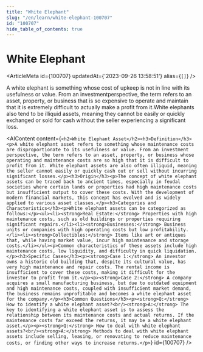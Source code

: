 ```yaml
---
title: "White Elephant"
slug: "/en/learn/white-elephant-100707"
id: "100707"
hide_table_of_contents: true
---
```



# White Elephant

<ArticleMeta id={100707} updatedAt={'2023-09-26 13:58:51'} alias={`[]`} />
<div className='border-solid border-b border-t-0 my-4 border-[var(--ifm-color-gray-300)]' />

A white elephant is something whose cost of upkeep is not in line with its usefulness or value. From an investmentperspective, the term refers to an asset, property, or business that is so expensive to operate and maintain that it is extremely difficult to actually make a profit from it.White elephants also tend to be illiquid assets, meaning they cannot be easily or quickly exchanged or sold for cash without the seller experiencing a significant loss.

<AIContent content={`<h2>White Elephant Asset</h2><h3>Definition</h3><p>A white elephant asset refers to something whose maintenance costs are disproportionate to its usefulness or value. From an investment perspective, the term refers to an asset, property, or business whose operating and maintenance costs are so high that it is difficult to profit from it. White elephant assets are also often illiquid, meaning the seller cannot easily or quickly cash out or sell without incurring significant losses.</p><h3>Origin</h3><p>The concept of white elephant assets can be traced back to ancient times, especially in feudal societies where certain lands or properties had high maintenance costs but insufficient output to cover these costs. With the development of modern financial markets, this concept has evolved and is widely applied to various asset classes.</p><h3>Categories and Characteristics</h3><p>White elephant assets can be categorized as follows:</p><ul><li><strong>Real Estate:</strong> Properties with high maintenance costs, such as old buildings or properties requiring significant repairs.</li><li><strong>Businesses:</strong> Business units or companies with high operating costs but low profitability.</li><li><strong>Collectibles:</strong> Items like art or antiques that, while having market value, incur high maintenance and storage costs.</li></ul><p>Common characteristics of these assets include high maintenance costs, low liquidity, and difficulty in quick liquidation.</p><h3>Specific Cases</h3><p><strong>Case 1:</strong> An investor owns a historic old building that, despite its cultural value, has very high maintenance and repair costs. The rental income is insufficient to cover these costs, making it difficult for the investor to profit from it.</p><p><strong>Case 2:</strong> A company acquires a small manufacturing business, but due to outdated equipment and high maintenance costs, coupled with insufficient market demand, the business remains unprofitable and becomes a white elephant asset for the company.</p><h3>Common Questions</h3><p><strong>Q:</strong> How to identify a white elephant asset?<br/><strong>A:</strong> The key to identifying a white elephant asset is to assess the relationship between its maintenance costs and actual returns. If the maintenance costs far exceed the returns, it may be a white elephant asset.</p><p><strong>Q:</strong> How to deal with white elephant assets?<br/><strong>A:</strong> Methods to deal with white elephant assets include selling, leasing, or renovating to reduce maintenance costs, or finding other ways to increase returns.</p>`} id={100707} />
